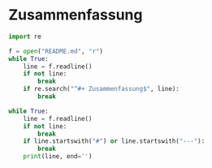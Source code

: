 # Zusammenfassung {-}

```python
import re

f = open("README.md", "r")
while True:
    line = f.readline()
    if not line:
        break
    if re.search("^#+ Zusammenfassung$", line):
        break

while True:
    line = f.readline()
    if not line:
        break
    if line.startswith("#") or line.startswith("---"):
        break
    print(line, end='')
```
